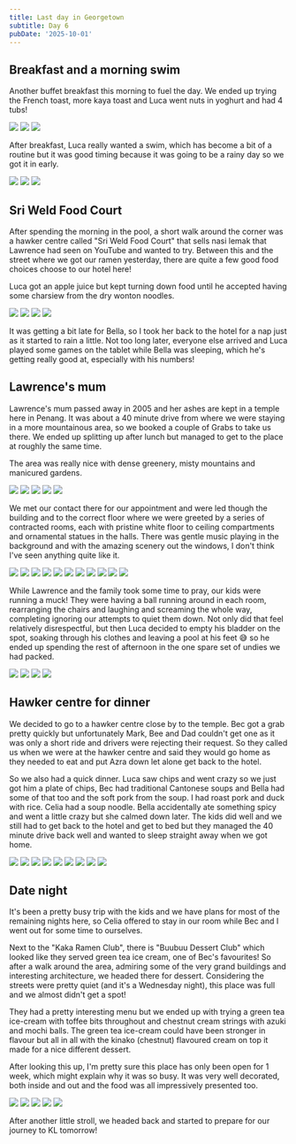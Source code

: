 ```yaml
---
title: Last day in Georgetown
subtitle: Day 6
pubDate: '2025-10-01'
---
```



## Breakfast and a morning swim

Another buffet breakfast this morning to fuel the day. We ended up trying the French toast, more kaya toast and Luca went nuts in yoghurt and had 4 tubs!

<Grid>
  <Img src="2025-malaysia/urtskjq6qqqjsh5xalz7.jpg" />

  <Img src="2025-malaysia/hbzdryekhrjs329e8q4a.jpg" />

  <Img src="2025-malaysia/uuc8voxbpmtyzw5zde5b.jpg" />
</Grid>

After breakfast, Luca really wanted a swim, which has become a bit of a routine but it was good timing because it was going to be a rainy day so we got it in early.

<Grid>
  <Img src="2025-malaysia/od96bgv8sedtcszvye63.jpg" />

  <Img src="2025-malaysia/vcfxtdfeugdytxnvsjxy.jpg" />

  <Img src="2025-malaysia/esoj7yetpt3dn4sffcgp.jpg" />
</Grid>

## Sri Weld Food Court

After spending the morning in the pool, a short walk around the corner was a hawker centre called "Sri Weld Food Court" that sells nasi lemak that Lawrence had seen on YouTube and wanted to try. Between this and the street where we got our ramen yesterday, there are quite a few good food choices choose to our hotel here!

Luca got an apple juice but kept turning down food until he accepted having some charsiew from the dry wonton noodles.

<Grid>
  <Img src="2025-malaysia/c6wnpowkketwd2envhyq.jpg" />

  <Img src="2025-malaysia/fa5jg8x98dozlhzt911y.jpg" />

  <Img src="2025-malaysia/bq4zwvpbgrovnnje8g9m.jpg" />

  <Img src="2025-malaysia/u2punggcsu6hrrcmsdti.jpg" />
</Grid>

It was getting a bit late for Bella, so I took her back to the hotel for a nap just as it started to rain a little. Not too long later, everyone else arrived and Luca played some games on the tablet while Bella was sleeping, which he's getting really good at, especially with his numbers!

## Lawrence's mum

Lawrence's mum passed away in 2005 and her ashes are kept in a temple here in Penang. It was about a 40 minute drive from where we were staying in a more mountainous area, so we booked a couple of Grabs to take us there. We ended up splitting up after lunch but managed to get to the place at roughly the same time.

The area was really nice with dense greenery, misty mountains and manicured gardens.

<Grid>
  <Img src="2025-malaysia/minnp9l9i3tfn6xszu5g.jpg" />

  <Img src="2025-malaysia/aaasbb7j1fw1l2zqqjxt.jpg" />

  <Img src="2025-malaysia/klhtyn8wf3jr4yolctsg.jpg" />

  <Img src="2025-malaysia/bek1suijsaply8oocnym.jpg" />

  <Img src="2025-malaysia/tohbpnxvnzkc37ty0qfo.jpg" />
</Grid>

We met our contact there for our appointment and were led though the building and to the correct floor where we were greeted by a series of contracted rooms, each with pristine white floor to ceiling compartments and ornamental statues in the halls. There was gentle music playing in the background and with the amazing scenery out the windows, I don't think I've seen anything quite like it.

<Grid>
  <Img src="2025-malaysia/yruw89oea4s9b4tkmyg0.jpg" />

  <Img src="2025-malaysia/jtqmndlpwr1hnkz2unyw.jpg" />

  <Img src="2025-malaysia/ed62emeu0va1uyfxd57o.jpg" />

  <Img src="2025-malaysia/hkk5vkxuresa9i4xkmeq.jpg" />

  <Img src="2025-malaysia/jlhae7lk2oodjhv54p8y.jpg" />

  <Img src="2025-malaysia/hwmqvnqd4iuvs0daryxg.jpg" />

  <Img src="2025-malaysia/b1xokcgbjlz9wcqwg7io.jpg" />

  <Img src="2025-malaysia/rolgye1vs2kpffrcfulf.jpg" />

  <Img src="2025-malaysia/trxxs5h5gdobxzgfeorb.jpg" />

  <Img src="2025-malaysia/ihr0xijvjlpu2rvqvgzn.jpg" />

  <Img src="2025-malaysia/ix5txdhfcnvflkacwnxb.jpg" />
</Grid>

While Lawrence and the family took some time to pray, our kids were running a muck! They were having a ball running around in each room, rearranging the chairs and laughing and screaming the whole way, completing ignoring our attempts to quiet them down. Not only did that feel relatively disrespectful, but then Luca decided to empty his bladder on the spot, soaking through his clothes and leaving a pool at his feet 😅 so he ended up spending the rest of afternoon in the one spare set of undies we had packed.

<Grid>
  <Img src="2025-malaysia/obpodu9vpunw0psnydhs.jpg" />

  <Img src="2025-malaysia/vjlqbkvwwzkwoxladaxy.jpg" />

  <Img src="2025-malaysia/tjhzfzzbdluimc22kgyr.jpg" />

  <Img src="2025-malaysia/yacopequ1zacjfdbksci.jpg" />
</Grid>

## Hawker centre for dinner

We decided to go to a hawker centre close by to the temple. Bec got a grab pretty quickly but unfortunately Mark, Bee and Dad couldn't get one as it was only a short ride and drivers were rejecting their request. So they called us when we were at the hawker centre and said they would go home as they needed to eat and put Azra down let alone get back to the hotel.

So we also had a quick dinner. Luca saw chips and went crazy so we just got him a plate of chips, Bec had traditional Cantonese soups and Bella had some of that too and the soft pork from the soup. I had roast pork and duck with rice. Celia had a soup noodle. Bella accidentally ate something spicy and went a little crazy but she calmed down later. The kids did well and we still had to get back to the hotel and get to bed but they managed the 40 minute drive back well and wanted to sleep straight away when we got home.

<Grid>
  <Img src="2025-malaysia/zkfozxjb4rpf33ohubyw.jpg" />

  <Img src="2025-malaysia/quwarnc5rezywzlssttq.jpg" />

  <Img src="2025-malaysia/xgdhaq2xpcmlrxlmwxs4.jpg" />

  <Img src="2025-malaysia/lleuorwh9rer14m1zrpy.jpg" />

  <Img src="2025-malaysia/mcvji488bpnb6crdf7mz.jpg" />

  <Img src="2025-malaysia/wblp2wcv5iincpsi1ftl.jpg" />

  <Img src="2025-malaysia/opxyyepgjkcvmi0jfac9.jpg" />

  <Img src="2025-malaysia/zdponijstwpnixqehc8r.jpg" />

  <Img src="2025-malaysia/npxlihfcegzziykxxhgp.jpg" />
</Grid>

## Date night

It's been a pretty busy trip with the kids and we have plans for most of the remaining nights here, so Celia offered to stay in our room while Bec and I went out for some time to ourselves.

Next to the "Kaka Ramen Club", there is "Buubuu Dessert Club" which looked like they served green tea ice cream, one of Bec's favourites! So after a walk around the area, admiring some of the very grand buildings and interesting architecture, we headed there for dessert. Considering the streets were pretty quiet (and it's a Wednesday night), this place was full and we almost didn't get a spot!

They had a pretty interesting menu but we ended up with trying a green tea ice-cream with toffee bits throughout and chestnut cream strings with azuki and mochi balls. The green tea ice-cream could have been stronger in flavour but all in all with the kinako (chestnut) flavoured cream on top it made for a nice different dessert.

After looking this up, I'm pretty sure this place has only been open for 1 week, which might explain why it was so busy. It was very well decorated, both inside and out and the food was all impressively presented too.

<Grid>
  <Img src="2025-malaysia/nfkc7mugoirm6th3b20j.jpg" />

  <Img src="2025-malaysia/tdi0e4kyh9rzwzkavkvw.jpg" />

  <Img src="2025-malaysia/cqwjkf64c0s57wldwrwd.jpg" />

  <Img src="2025-malaysia/likqxabcgdz7ahb9olb0.jpg" />

  <Img src="2025-malaysia/dzceqgbywfxe5vozbscl.jpg" />
</Grid>

After another little stroll, we headed back and started to prepare for our journey to KL tomorrow!
